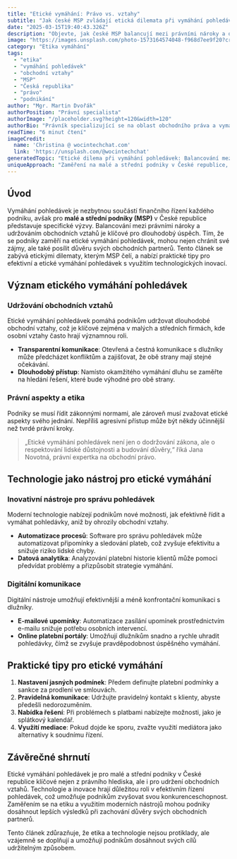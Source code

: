 ```yaml
---
title: "Etické vymáhání: Právo vs. vztahy"
subtitle: "Jak české MSP zvládají etická dilemata při vymáhání pohledávek"
date: "2025-03-15T19:40:43.326Z"
description: "Objevte, jak české MSP balancují mezi právními nároky a obchodními vztahy v etickém vymáhání."
image: "https://images.unsplash.com/photo-1573164574048-f968d7ee9f20?crop=entropy&cs=tinysrgb&fit=max&fm=jpg&ixid=M3w3MjA5MjJ8MHwxfHJhbmRvbXx8fHx8fHx8fDE3NDIwNjc2NDN8&ixlib=rb-4.0.3&q=80&w=1080"
category: "Etika vymáhání"
tags:
  - "etika"
  - "vymáhání pohledávek"
  - "obchodní vztahy"
  - "MSP"
  - "Česká republika"
  - "právo"
  - "podnikání"
author: "Mgr. Martin Dvořák"
authorPosition: "Právní specialista"
authorImage: "/placeholder.svg?height=120&width=120"
authorBio: "Právník specializující se na oblast obchodního práva a vymáhání pohledávek s praxí v advokacii."
readTime: "6 minut čtení"
imageCredit:
  name: 'Christina @ wocintechchat.com'
  link: 'https://unsplash.com/@wocintechchat'
generatedTopic: "Etické dilema při vymáhání pohledávek: Balancování mezi právními nároky a udržováním obchodních vztahů v českém podnikatelském prostředí"
uniqueApproach: "Zaměření na malé a střední podniky v České republice, které často čelí specifickým výzvám v oblasti vymáhání pohledávek. Článek by mohl nabídnout přístup zaměřený na příležitosti, které etické vymáhání nabízí, a jak mohou tyto podniky využít technologické inovace k udržení konkurenční výhody."
---
```


## Úvod

Vymáhání pohledávek je nezbytnou součástí finančního řízení každého podniku, avšak pro **malé a střední podniky (MSP)** v České republice představuje specifické výzvy. Balancování mezi právními nároky a udržováním obchodních vztahů je klíčové pro dlouhodobý úspěch. Tím, že se podniky zaměří na etické vymáhání pohledávek, mohou nejen chránit své zájmy, ale také posílit důvěru svých obchodních partnerů. Tento článek se zabývá etickými dilematy, kterým MSP čelí, a nabízí praktické tipy pro efektivní a etické vymáhání pohledávek s využitím technologických inovací.

## Význam etického vymáhání pohledávek

### Udržování obchodních vztahů

Etické vymáhání pohledávek pomáhá podnikům udržovat dlouhodobé obchodní vztahy, což je klíčové zejména v malých a středních firmách, kde osobní vztahy často hrají významnou roli.

- **Transparentní komunikace**: Otevřená a čestná komunikace s dlužníky může předcházet konfliktům a zajišťovat, že obě strany mají stejné očekávání.
- **Dlouhodobý přístup**: Namísto okamžitého vymáhání dluhu se zaměřte na hledání řešení, které bude výhodné pro obě strany.

### Právní aspekty a etika

Podniky se musí řídit zákonnými normami, ale zároveň musí zvažovat etické aspekty svého jednání. Nepříliš agresivní přístup může být někdy účinnější než tvrdé právní kroky.

> „Etické vymáhání pohledávek není jen o dodržování zákona, ale o respektování lidské důstojnosti a budování důvěry,“ říká Jana Novotná, právní expertka na obchodní právo.

## Technologie jako nástroj pro etické vymáhání

### Inovativní nástroje pro správu pohledávek

Moderní technologie nabízejí podnikům nové možnosti, jak efektivně řídit a vymáhat pohledávky, aniž by ohrozily obchodní vztahy.

- **Automatizace procesů**: Software pro správu pohledávek může automatizovat připomínky a sledování plateb, což zvyšuje efektivitu a snižuje riziko lidské chyby.
- **Datová analytika**: Analyzování platební historie klientů může pomoci předvídat problémy a přizpůsobit strategie vymáhání.

### Digitální komunikace

Digitální nástroje umožňují efektivnější a méně konfrontační komunikaci s dlužníky.

- **E-mailové upomínky**: Automatizace zasílání upomínek prostřednictvím e-mailu snižuje potřebu osobních intervencí.
- **Online platební portály**: Umožňují dlužníkům snadno a rychle uhradit pohledávky, čímž se zvyšuje pravděpodobnost úspěšného vymáhání.

## Praktické tipy pro etické vymáhání

1. **Nastavení jasných podmínek**: Předem definujte platební podmínky a sankce za prodlení ve smlouvách.
2. **Pravidelná komunikace**: Udržujte pravidelný kontakt s klienty, abyste předešli nedorozuměním.
3. **Nabídka řešení**: Při problémech s platbami nabízejte možnosti, jako je splátkový kalendář.
4. **Využití mediace**: Pokud dojde ke sporu, zvažte využití mediátora jako alternativy k soudnímu řízení.

## Závěrečné shrnutí

Etické vymáhání pohledávek je pro malé a střední podniky v České republice klíčové nejen z právního hlediska, ale i pro udržení obchodních vztahů. Technologie a inovace hrají důležitou roli v efektivním řízení pohledávek, což umožňuje podnikům zvyšovat svou konkurenceschopnost. Zaměřením se na etiku a využitím moderních nástrojů mohou podniky dosáhnout lepších výsledků při zachování důvěry svých obchodních partnerů.

Tento článek zdůrazňuje, že etika a technologie nejsou protiklady, ale vzájemně se doplňují a umožňují podnikům dosáhnout svých cílů udržitelným způsobem.